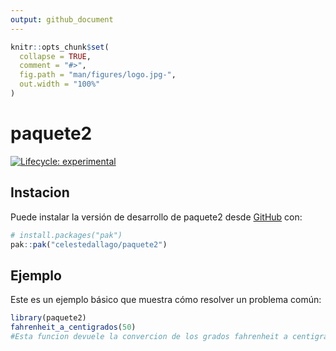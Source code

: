 ```yaml
---
output: github_document
---
```



<!-- README.md is generated from README.Rmd. Please edit that file -->

```r
knitr::opts_chunk$set(
  collapse = TRUE,
  comment = "#>",
  fig.path = "man/figures/logo.jpg-",
  out.width = "100%"
)
```

# paquete2

<!-- badges: start -->
[![Lifecycle: experimental](https://img.shields.io/badge/lifecycle-experimental-orange.svg)](https://lifecycle.r-lib.org/articles/stages.html#experimental)

<!-- badges: end -->


## Instacion

Puede instalar la versión de desarrollo de paquete2 desde [GitHub](https://github.com/) con:

``` r
# install.packages("pak")
pak::pak("celestedallago/paquete2")
```

## Ejemplo

Este es un ejemplo básico que muestra cómo resolver un problema común:

```r
library(paquete2)
fahrenheit_a_centigrados(50)
#Esta funcion devuele la convercion de los grados fahrenheit a centigrados
```

